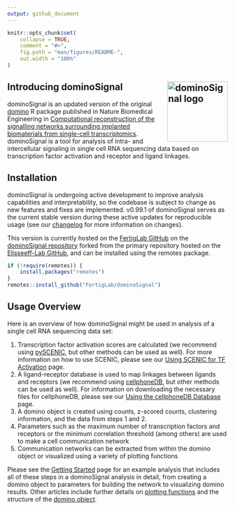 ```yaml
---
output: github_document
---
```


<!-- index.md is generated from index.Rmd. Please edit that file -->

```r
knitr::opts_chunk$set(
    collapse = TRUE,
    comment = "#>",
    fig.path = "man/figures/README-",
    out.width = "100%"
)
```

## Introducing dominoSignal <a href="https://fertiglab.github.io/dominoSignal/"><img src="man/figures/logo.svg" align="right" height="138" style="float:right; height:138px;" alt="dominoSignal logo" /></a>

dominoSignal is an updated version of the original [domino](https://github.com/Elisseeff-Lab/domino) R package published in Nature Biomedical Engineering in [Computational reconstruction of the signalling networks surrounding implanted biomaterials from single-cell transcriptomics](https://doi.org/10.1038/s41551-021-00770-5). dominoSignal is a tool for analysis of intra- and intercellular signaling in single cell RNA sequencing data based on transcription factor activation and receptor and ligand linkages.

## Installation

dominoSignal is undergoing active development to improve analysis capabilities and interpretability, so the codebase is subject to change as new features and fixes are implemented. v0.99.1 of dominoSignal serves as the current stable version during these active updates for reproducible usage (see our [changelog](news/index.html) for more information on changes).

This version is currently hosted on the [FertigLab GitHub](https://github.com/FertigLab) on the [dominoSignal repository](https://github.com/FertigLab/dominoSignal) forked from the primary repository hosted on the [Elisseeff-Lab GitHub](https://github.com/Elisseeff-Lab/domino), and can be installed using the remotes package.

```r
if (!require(remotes)) {
    install.packages("remotes")
}
remotes::install_github("FertigLab/dominoSignal")
```

## Usage Overview

Here is an overview of how dominoSignal might be used in analysis of a single cell RNA sequencing data set:

1. Transcription factor activation scores are calculated (we recommend using [pySCENIC](https://pyscenic.readthedocs.io/en/latest/), but other methods can be used as well). For more information on how to use SCENIC, please see our [Using SCENIC for TF Activation](vignette("articles/scenic_vignette")) page.
2. A ligand-receptor database is used to map linkages between ligands and receptors (we recommend using [cellphoneDB](https://www.cellphonedb.org/), but other methods can be used as well). For information on downloading the necessary files for cellphoneDB, please see our [Using the cellphoneDB Database](vignette("articles/cellphonedb_vignette")) page.
3. A domino object is created using counts, z-scored counts, clustering information, and the data from steps 1 and 2.
4. Parameters such as the maximum number of transcription factors and receptors or the minimum correlation threshold (among others) are used to make a cell communication network
5. Communication networks can be extracted from within the domino object or visualized using a variety of plotting functions

Please see the [Getting Started](vignette("dominoSignal")) page for an example analysis that includes all of these steps in a dominoSignal analysis in detail, from creating a domino object to parameters for building the network to visualizing domino results. Other articles include further details on [plotting functions](vignette("plotting_vignette")) and the structure of the [domino object](vignette("domino_object_vignette")).
